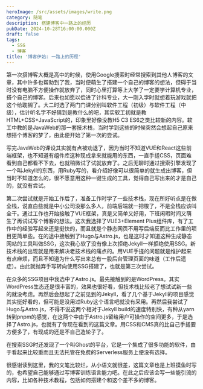 ```yaml
---
heroImage: /src/assets/images/write.png
category: 随笔
description: 搭建博客中一路上的经历
pubDate: 2024-10-28T16:00:00.000Z
draft: false
tags:
  - SSG
  - 博客
title: '博客伊始: 一路上的历程'
---
```


第一次搭博客大概是高中的时候，使用Google搜索时经常搜索到其他人博客的文章，其中许多也帮助到了我，当时便萌生了搭建一个自己的博客的想法，但碍于当时没有电脑不方便操作就放弃了，同时心里打算等上大学了一定要学计算机专业，搭个自己的博客。后来也如愿以偿进了计科专业，大一刚入学时就想着玩游戏就把这个给耽搁了。大二时选了两门门课分别叫软件工程（初级）与软件工程（中级），估计听名字不好猜到是教什么的吧，其实软工初就是教HTML+CSS+JavaScript的，印象里好像没教H5 C3 ES6之类比较新的内容。软工中教的是JavaWeb的那一套技术栈，当时学到这些的时候突然会想起自己原来想搭个博客的梦了，由此便开始了第一次的尝试。

写完JavaWeb的课设其实就有点被劝退了，因为当时不知道VUE和React这些前端框架，也不知道有组件库这种现成拿来就能用的东西，一直手搓CSS，页面难看到自己都看不下去，也就稍微试了试就放弃了。之后无聊时通过搜索引擎发现了一个叫Jekyll的东西，用Ruby写的，看介绍好像可以很简单的就生成出博客，但当时不知道怎么的，很不愿意用这种一键生成的工具，觉得自己写出来的才是自己的，就没有尝试。

第二次尝试就是开始工作后了，准备工作时学了一些技术栈，现在所好听点是在做全栈，说直白些就是中小公司没那么多人，前端后端就一把梭了，不是全栈应该叫全干。通过工作也开始接触了VUE框架，真是又简单又好用，下班闲暇时间又萌生了再试试写个博客的想法。这次我选择了VUE3+Element Plus组件库，有了工作中的经验写起来还是挺快的，而且就是个静态网页不用写后端反而比工作里的项目更简单些。在的途中接触到了Hugo与Astro.js，也是这时才知道这种生成静态网站的工具叫做SSG，这次我心软了没有像上次拒绝Jekyll一样拒绝使用SSG。新技术栈的出现就是用来解决老技术栈的痛点的。用VUE手搓的问题就是维护起来有点麻烦，而且不知道为什么写出来总有一股后台管理页面的味道（工作后遗症）。由此就抛弃手写转向使用SSG搭建了，也就是第三次尝试。

在众多的SSG项目中我选中了Astro.js。最先接触到的是WordPress。其实WordPress生态还是很丰富的，效果也很好看，但技术栈比较老了想试试新一些的就没考虑。再然后会想起了之前见到的Jekyll，看了几个基于Jekyll的项目感觉其实挺好看的，但可能是没用过Ruby这个语言吧就没有采用。再然后我尝试了Hugo与Astro.js，不得不说这两个相对于Jekyll build的速度特别快，有种从yarn转到pnpm的感觉，在这两个中由于Astro.js留给用户可操作的空间更多，于是选择了Astro.js，也就有了你现在看到的这篇文章。用CSS和CMS真的比自己手搓要方便多了，有现成的还是不自己造轮子了。

在搜索SSG时还发现了一个叫Ghost的平台，它是一个集成了很多功能的软件，由于看起来比较重而且无法托管在免费的Serverless服务上便没有选择。

很感谢读到这里，我的文笔比较烂，从小语文就很差，这篇文章也是上班摸鱼时写的，也希望自己能够通过写博客训练语言能力吧。在此之后应该会写一些能引流的内容，比如各种技术教程，包括如何搭建个和这个差不多的博客。
